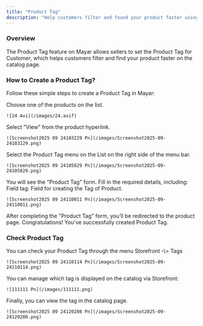 ```yaml
---
title: "Product Tag"
description: "Help customers filter and found your product faster using tag system."
---
```


### Overview

The Product Tag feature on Mayar allows sellers to set the Product Tag for Customer, which helps customers filter and find your product faster on the catalog page.

### How to Create a Product Tag?

Follow these simple steps to create a Product Tag in Mayar:

<Steps>
  <Step title="Choose a Product">
    Choose one of the products on the list.

    ![24 Avi](/images/24.avif)
  </Step>
  <Step title='Select "View"'>
    Select "View" from the product hyperlink.

    ![Screenshot2025 09 24103229 Pn](/images/Screenshot2025-09-24103229.png)
  </Step>
  <Step title="Select Product Tag Menu">
    Select the Product Tag menu on the List on the right side of the menu bar.

    ![Screenshot2025 09 24105829 Pn](/images/Screenshot2025-09-24105829.png)
  </Step>
  <Step title="Fill in Product Tag Form">
    You will see the "Product Tag" form. Fill in the required details, including: Field tag: Field for creating the Tag of Product.

    ![Screenshot2025 09 24110011 Pn](/images/Screenshot2025-09-24110011.png)
  </Step>
  <Step title="Save and Redirect">
    After completing the "Product Tag" form, you’ll be redirected to the product page. Congratulations! You've successfully created Product Tag.
  </Step>
</Steps>

### Check Product Tag

<Steps>
  <Step title="Check Product Tag">
    You can check your Product Tag through the menu Storefront -\> Tags

    ![Screenshot2025 09 24110114 Pn](/images/Screenshot2025-09-24110114.png)
  </Step>
  <Step title="Manage Tag Display">
    You can manage which tag is displayed on the catalog via Storefront:

    ![111111 Pn](/images/111111.png)
  </Step>
  <Step title="View Tag in Catalog">
    Finally, you can view the tag in the catalog page.

    ![Screenshot2025 09 24120208 Pn](/images/Screenshot2025-09-24120208.png)
  </Step>
</Steps>